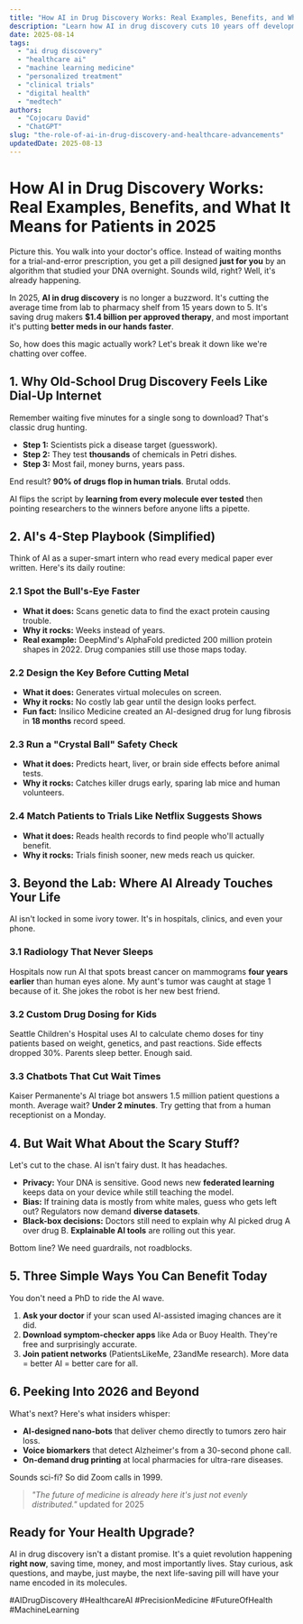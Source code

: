 ```yaml
---
title: "How AI in Drug Discovery Works: Real Examples, Benefits, and What It Means for Patients in 2025"
description: "Learn how AI in drug discovery cuts 10 years off development, saves billions, and already saves lives. Plus three simple ways you can benefit today."
date: 2025-08-14
tags:
  - "ai drug discovery"
  - "healthcare ai"
  - "machine learning medicine"
  - "personalized treatment"
  - "clinical trials"
  - "digital health"
  - "medtech"
authors:
  - "Cojocaru David"
  - "ChatGPT"
slug: "the-role-of-ai-in-drug-discovery-and-healthcare-advancements"
updatedDate: 2025-08-13
---
```


# How AI in Drug Discovery Works: Real Examples, Benefits, and What It Means for Patients in 2025

Picture this. You walk into your doctor's office. Instead of waiting months for a trial-and-error prescription, you get a pill designed **just for you** by an algorithm that studied your DNA overnight. Sounds wild, right? Well, it's already happening.

In 2025, **AI in drug discovery** is no longer a buzzword. It's cutting the average time from lab to pharmacy shelf from 15 years down to 5. It's saving drug makers **$1.4 billion per approved therapy**, and most important it's putting **better meds in our hands faster**.

So, how does this magic actually work? Let's break it down like we're chatting over coffee.

## 1. Why Old-School Drug Discovery Feels Like Dial-Up Internet

Remember waiting five minutes for a single song to download? That's classic drug hunting.

- **Step 1:** Scientists pick a disease target (guesswork).
- **Step 2:** They test **thousands** of chemicals in Petri dishes.
- **Step 3:** Most fail, money burns, years pass.

End result? **90% of drugs flop in human trials**. Brutal odds.

AI flips the script by **learning from every molecule ever tested** then pointing researchers to the winners before anyone lifts a pipette.

## 2. AI's 4-Step Playbook (Simplified)

Think of AI as a super-smart intern who read every medical paper ever written. Here's its daily routine:

### 2.1 Spot the Bull's-Eye Faster
- **What it does:** Scans genetic data to find the exact protein causing trouble.
- **Why it rocks:** Weeks instead of years.
- **Real example:** DeepMind's AlphaFold predicted 200 million protein shapes in 2022. Drug companies still use those maps today.

### 2.2 Design the Key Before Cutting Metal
- **What it does:** Generates virtual molecules on screen.
- **Why it rocks:** No costly lab gear until the design looks perfect.
- **Fun fact:** Insilico Medicine created an AI-designed drug for lung fibrosis in **18 months** record speed.

### 2.3 Run a "Crystal Ball" Safety Check
- **What it does:** Predicts heart, liver, or brain side effects before animal tests.
- **Why it rocks:** Catches killer drugs early, sparing lab mice and human volunteers.

### 2.4 Match Patients to Trials Like Netflix Suggests Shows
- **What it does:** Reads health records to find people who'll actually benefit.
- **Why it rocks:** Trials finish sooner, new meds reach us quicker.

## 3. Beyond the Lab: Where AI Already Touches Your Life

AI isn't locked in some ivory tower. It's in hospitals, clinics, and even your phone.

### 3.1 Radiology That Never Sleeps
Hospitals now run AI that spots breast cancer on mammograms **four years earlier** than human eyes alone. My aunt's tumor was caught at stage 1 because of it. She jokes the robot is her new best friend.

### 3.2 Custom Drug Dosing for Kids
Seattle Children's Hospital uses AI to calculate chemo doses for tiny patients based on weight, genetics, and past reactions. Side effects dropped 30%. Parents sleep better. Enough said.

### 3.3 Chatbots That Cut Wait Times
Kaiser Permanente's AI triage bot answers 1.5 million patient questions a month. Average wait? **Under 2 minutes**. Try getting that from a human receptionist on a Monday.

## 4. But Wait What About the Scary Stuff?

Let's cut to the chase. AI isn't fairy dust. It has headaches.

- **Privacy:** Your DNA is sensitive. Good news new **federated learning** keeps data on your device while still teaching the model.
- **Bias:** If training data is mostly from white males, guess who gets left out? Regulators now demand **diverse datasets**.
- **Black-box decisions:** Doctors still need to explain why AI picked drug A over drug B. **Explainable AI tools** are rolling out this year.

Bottom line? We need guardrails, not roadblocks.

## 5. Three Simple Ways You Can Benefit Today

You don't need a PhD to ride the AI wave.

1. **Ask your doctor** if your scan used AI-assisted imaging chances are it did.
2. **Download symptom-checker apps** like Ada or Buoy Health. They're free and surprisingly accurate.
3. **Join patient networks** (PatientsLikeMe, 23andMe research). More data = better AI = better care for all.

## 6. Peeking Into 2026 and Beyond

What's next? Here's what insiders whisper:

- **AI-designed nano-bots** that deliver chemo directly to tumors zero hair loss.
- **Voice biomarkers** that detect Alzheimer's from a 30-second phone call.
- **On-demand drug printing** at local pharmacies for ultra-rare diseases.

Sounds sci-fi? So did Zoom calls in 1999.

> _"The future of medicine is already here it's just not evenly distributed."_   updated for 2025

## Ready for Your Health Upgrade?

AI in drug discovery isn't a distant promise. It's a quiet revolution happening **right now**, saving time, money, and most importantly lives. Stay curious, ask questions, and maybe, just maybe, the next life-saving pill will have your name encoded in its molecules.

#AIDrugDiscovery #HealthcareAI #PrecisionMedicine #FutureOfHealth #MachineLearning